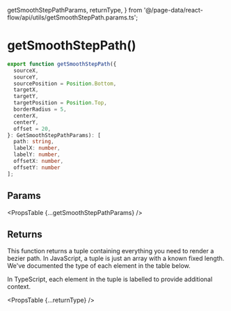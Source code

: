   getSmoothStepPathParams,
  returnType,
} from '@/page-data/react-flow/api/utils/getSmoothStepPath.params.ts';

# getSmoothStepPath()

```ts
export function getSmoothStepPath({
  sourceX,
  sourceY,
  sourcePosition = Position.Bottom,
  targetX,
  targetY,
  targetPosition = Position.Top,
  borderRadius = 5,
  centerX,
  centerY,
  offset = 20,
}: GetSmoothStepPathParams): [
  path: string,
  labelX: number,
  labelY: number,
  offsetX: number,
  offsetY: number
];
```

## Params

<PropsTable {...getSmoothStepPathParams} />

## Returns

This function returns a tuple containing everything you need to render a bezier
path. In JavaScript, a tuple is just an array with a known fixed length. We've
documented the type of each element in the table below.

In TypeScript, each element in the tuple is labelled to provide additional
context.

<PropsTable {...returnType} />
